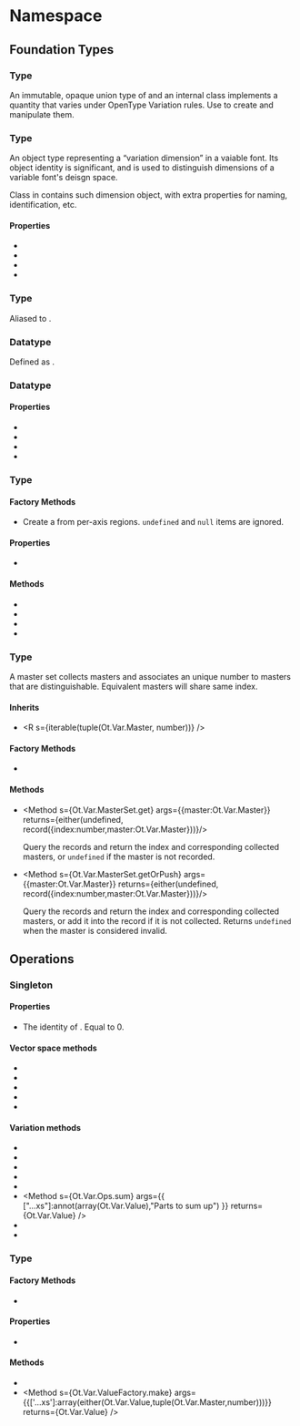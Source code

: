 
# Namespace <Decl s={Ot.Var}/>

## Foundation Types

### Type <Decl s={Ot.Var.Value} />

An immutable, opaque union type of <R s="number"/> and an internal class implements a quantity that varies under OpenType Variation rules. Use <R s={Ot.Var.Ops}/> to create and manipulate them.

### Type <Decl s={Ot.Var.Dim} />

An object type representing a “variation dimension” in a vaiable font. Its object identity is significant, and is used to distinguish dimensions of a variable font's deisgn space.

Class <R s={Ot.Fvar.Axis}/> in <R s={Ot.Fvar}/> contains such dimension object, with extra properties for naming, identification, etc.

#### Properties

 * <Member readonly s={Ot.Var.Dim.tag} type={Tag} />
 * <Member readonly s={Ot.Var.Dim.min} type={number} />
 * <Member readonly s={Ot.Var.Dim.default} type={number} />
 * <Member readonly s={Ot.Var.Dim.max} type={number} />

### Type <Decl s={Ot.Var.DesignSpace} />

Aliased to <R s={Data.Order(Ot.Var.Dim)}/>.

### Datatype <Decl s={Ot.Var.Instance} />

Defined as <R s={Data.Maybe(readonly(map(Ot.Var.Dim,number)))} />.

### Datatype <Decl s={Ot.Var.MasterDim} />

#### Properties

 * <Member readonly s={Ot.Var.MasterDim.dim} type={Ot.Var.Dim} />
 * <Member readonly s={Ot.Var.MasterDim.min} type={number} />
 * <Member readonly s={Ot.Var.MasterDim.peak} type={number} />
 * <Member readonly s={Ot.Var.MasterDim.max} type={number} />

### Type <Decl s={Ot.Var.Master} />

#### Factory Methods

* <Fn s={Ot.Var.Create.Master} args={{init:iterable(either(undefined,null,Ot.Var.MasterDim))}} />

  Create a <R s={Ot.Var.Master}/> from per-axis regions. `undefined` and `null` items are ignored.

#### Properties

 * <Member readonly s={Ot.Var.Master.regions} type={readonly(array(Ot.Var.MasterDim))} />

#### Methods

 * <Method s={Ot.Var.Master.evaluate} args={{instance:Ot.Var.Instance}} returns={number} />
 * <Method s={Ot.Var.Master.getPeak} args={{}} returns={Ot.Var.Instance} />
 * <Method s={Ot.Var.Master.isInvalid} args={{}} returns={boolean} />
 * <Method s={Ot.Var.Master.isSimple} args={{}} returns={boolean} />


### Type <Decl s={Ot.Var.MasterSet} />

A master set collects masters and associates an unique number to masters that are distinguishable. Equivalent masters will share same index.

#### Inherits

* <R s={iterable(tuple(Ot.Var.Master, number))} />

#### Factory Methods

* <Fn s={Ot.Var.Create.MasterSet} args={{}} returns={Ot.Var.MasterSet} />

#### Methods

* <Method s={Ot.Var.MasterSet.get} args={{master:Ot.Var.Master}} returns={either(undefined, record({index:number,master:Ot.Var.Master}))}/>

  Query the records and return the index and corresponding collected masters, or `undefined` if the master is not recorded.

* <Method s={Ot.Var.MasterSet.getOrPush} args={{master:Ot.Var.Master}} returns={either(undefined, record({index:number,master:Ot.Var.Master}))}/>

  Query the records and return the index and corresponding collected masters, or add it into the record if it is not collected. Returns `undefined` when the master is considered invalid.


## Operations

### Singleton <Decl s={Ot.Var.Ops}/>

#### Properties

 * <Member readonly s={Ot.Var.Ops.neutral} type={number} />

    The identity of <R s={Ot.Var.Value}/>. Equal to 0.

#### Vector space methods
 * <Method s={Ot.Var.Ops.add} args={{x:Ot.Var.Value,y:Ot.Var.Value}} returns={Ot.Var.Value} />
 * <Method s={Ot.Var.Ops.negate} args={{x:Ot.Var.Value}} returns={Ot.Var.Value} />
 * <Method s={Ot.Var.Ops.minus} args={{x:Ot.Var.Value,y:Ot.Var.Value}} returns={Ot.Var.Value} />
 * <Method s={Ot.Var.Ops.scale} args={{scale:number,y:Ot.Var.Value}} returns={Ot.Var.Value} />
 * <Method s={Ot.Var.Ops.addScale} args={{x:Ot.Var.Value,scale:number,y:Ot.Var.Value}} returns={Ot.Var.Value} />

#### Variation methods
 * <Method s={Ot.Var.Ops.originOf} args={{x:Ot.Var.Value}} returns={number} />
 * <Method s={Ot.Var.Ops.varianceOf} args={{x:Ot.Var.Value}} returns={iterable(tuple(Ot.Var.Master,number))} />
 * <Method s={Ot.Var.Ops.removeOrigin} args={{x:Ot.Var.Value}} returns={Ot.Var.Value} />
 * <Method s={Ot.Var.Ops.evaluate} args={{x:Ot.Var.Value,instance:Ot.Var.Instance}} returns={number} />
 * <Method s={Ot.Var.Ops.equal} args={{x:Ot.Var.Value,y:Ot.Var.Value,err:optional(number)}} returns={boolean} />
 * <Method s={Ot.Var.Ops.sum} args={{ ["...xs"]:annot(array(Ot.Var.Value),"Parts to sum up") }} returns={Ot.Var.Value} />
 * <Method s={Ot.Var.Ops.isConstant} args={{x:Ot.Var.Value}} returns={boolean} />
 * <Method s={Ot.Var.Ops.isZero} args={{x:Ot.Var.Value}} returns={boolean} />


### Type <Decl s={Ot.Var.ValueFactory}/>

#### Factory Methods

 * <Fn s={Ot.Var.Create.ValueFactory} args={{ms:optional(Ot.Var.MasterSet)}}/>

#### Properties

 * <Member readonly s={Ot.Var.ValueFactory.masterSet} type={Ot.Var.MasterSet} />

#### Methods

 * <Method s={Ot.Var.ValueFactory.create} args={{origin:optional(number),variance:optional(iterable(tuple(Ot.Var.Master,number)))}} returns={Ot.Var.Value} />
 * <Method s={Ot.Var.ValueFactory.make} args={{['...xs']:array(either(Ot.Var.Value,tuple(Ot.Var.Master,number)))}} returns={Ot.Var.Value} />
